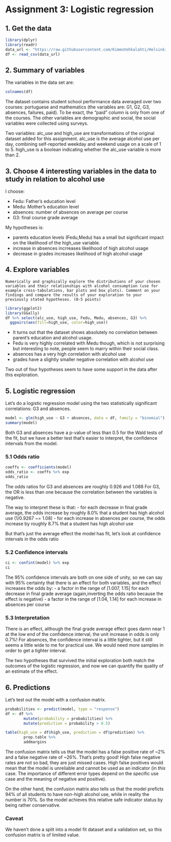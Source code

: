 # Assignment 3: Logistic regression

## 1. Get the data

```r
library(dplyr)
library(readr)
data_url <- "https://raw.githubusercontent.com/KimmoVehkalahti/Helsinki-Open-Data-Science/master/datasets/alc.csv"
df <- read_csv(data_url)
```

## 2. Summary of variables


The variables in the data set are:

```r
colnames(df)
```


The dataset contains student school performance data averaged over two courses: portuguese and mathematics (the variables are: G1, G2, G3, absences, failures, paid). To be exact, the "paid" column is only from one of the courses.
The other variables are demographic and social, the social variables were collected using surveys.

Two variables: alc_use and high_use are transformations of the original dataset added for this assignment.
alc_use is the average alcohol use per day, combining self-reported weekday and weekend usage on a scale of 1 to 5.
high_use is a boolean indicating whether the alc_use variable is more than 2.

## 3. Choose 4 interesting variables in the data to study in relation to alcohol use

I choose:

 - Fedu: Father's education level
 - Medu: Mother's education level
 - absences: number of absences on average per course
 - G3: final course grade average
 
 My hypotheses is:
 
  - parents education levels (Fedu,Medu) has a small but significant impact on the likelihood of the high_use variable.
  - increase in absences incrreases likelihood of high alcohol usage
  - decrease in grades increases likelihood of high alcohol usage
  
  

## 4. Explore variables

```
Numerically and graphically explore the distributions of your chosen variables and their relationships with alcohol consumption (use for example cross-tabulations, bar plots and box plots). Comment on your findings and compare the results of your exploration to your previously stated hypotheses. (0-5 points)

```

```r
library(ggplot2)
library(GGally)
df %>% select(alc_use, high_use, Fedu, Medu, absences, G3) %>%
  ggpairs(aes(fill=high_use, color=high_use))
```


 - It turns out that the dataset shows absolutely no correlation between parent's education and alcohol usage.
 - Fedu is very highly correlated with Medu though, which is not surprising but interesting to note, people seem to marry within their social class.
 - absences has a very high correlation with alcohol use
 - grades have a slightly smaller negative correlation with alcohol use
 
 Two out of four hypotheses seem to have some support in the data after this exploration.
 
## 5. Logistic regression
 
Let's do a logistic regression model using the two statistically significant correlations: G3 and absences.
 
```r
model <- glm(high_use ~ G3 + absences, data = df, family = "binomial")
summary(model)
```

Both G3 and absences have a p-value of less than 0.5 for the Wald tests of the fit, but we have a better test that's easier to interpret, the confidence intervals from the model.


### 5.1 Odds ratio

```r
coeffs <- coefficients(model)
odds_ratio <- coeffs %>% exp
odds_ratio
```

The odds ratios for G3 and absences are roughly 0.926 and 1.088
For G3, the OR is less than one because the correlation between the variables is negative.

The way to interpret these is that:
 - for each decrease in final grade average, the odds increase by roughly 8.0% that a student has high alcohol use (1/0.9267 ~= 1.08)
 - for each increase in absences per course, the odds increase by roughly 8.7% that a student has high alcohol use

But that's just the average effect the model has fit, let's look at confidence intervals in the odds ratio

### 5.2 Confidence intervals

```r
ci <- confint(model) %>% exp
ci
```

The 95% confidence intervals are both on one side of unity, so we can say with 95% certainty that there is an effect for both variables, and the effect increases the odds by:
 - a factor in the range of [1.007, 1.15] for each decrease in final grade average (again,inverting the odds ratio because the effect is negative)
 - a factor in the range of [1.04, 1.14] for each increase in absences per course
 
### 5.3 Interpretation

There is an effect, although the final grade average effect goes damn near 1 at the low end of the confidence interval, the unit increase in odds is only 0.7%!
For absences, the confidence interval is a little tighter, but it still seems a little wide to me for practical use. We would need more samples in order to get a tighter interval.

The two hypotheses that survived the initial exploration both match the outcomes of the logistic regression, and now we can quantify the quality of an estimate of the effect.

## 6. Predictions

Let's test out the model with a confusion matrix.

```r
probabilities <- predict(model, type = "response")
df <- df %>% 
        mutate(probability = probabilities) %>%
        mutate(prediction = probability > 0.5)

table(high_use = df$high_use, prediction = df$prediction) %>%
        prop.table %>%
        addmargins
```

The confusion matrix tells us that the model has a false positive rate of ~2% and a false negative rate of ~26%. That's pretty good! High false negative rates are not so bad, they are just missed cases. High false positives would mean that the model is unreliable and cannot be used as an indicator (in _this_ case. The importance of different error types depend on the specific use case and the meaning of negative and positive).

On the other hand, the confusion matrix also tells us that the model preficts 94% of all students to have non-high alcohol use, while in reality the number is 70%.
So the model achieves this relative safe indicator status by being rather conservative.

### Caveat

We haven't done a split into a model fit dataset and a validation set, so this confusion matrix is of limited value.
 
